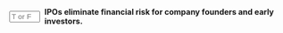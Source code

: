 ::: {.question-block}

<form onsubmit="event.preventDefault(); checkAnswerBox('q16','F')" style="display: flex; align-items: center; gap: 8px;">
<input type="text" id="q16" name="q16" maxlength="1" placeholder="T or F"
         style="width: 55px;" data-correct-answer="F" /> <label for="q16"><strong>IPOs eliminate financial risk for company founders and early investors.</strong></label>
</form>

<div id="feedback-q16" class="feedback" data-status="" style="display:none;">
The sentence is FALSE: While IPOs offer an exit strategy and liquidity, they do not eliminate financial risk; the market value of shares can fluctuate post-IPO, and founders/early investors remain exposed to market conditions.
</div>
:::
